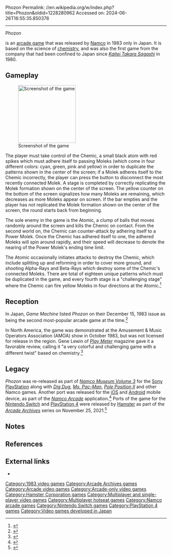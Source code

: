 Phozon
Permalink: //en.wikipedia.org/w/index.php?title=Phozon&oldid=1228280962
Accessed on: 2024-06-26T16:55:35.850378



------
Phozon
{{Short description|1983 video game}}
{{Infobox video game
| title = Phozon
| image = Phozon arcade flyer.jpg
| developer = [[Namco]]
| publisher = Namco
| platforms = [[Arcade game|Arcade]], [[PlayStation]], [[iOS]], [[PlayStation 4]], [[Nintendo Switch]]
| released = {{vgrelease|JP|August 20, 1983<ref>{{cite web |title=Phozon (Registration Number PA0001370031) |url=https://cocatalog.loc.gov |website=[[United States Copyright Office]] |access-date=30 August 2021}}</ref>}}
| genre = [[Puzzle game|Puzzle]]
| modes = [[Single-player]], [[multiplayer]] (alternating turns)
| arcade system = [[Namco Phozon]]
}}

{{nihongo foot|'''''Phozon'''''|フォゾン|Fozon|lead=yes|group=lower-alpha}} is an [[arcade game]] that was released by [[Namco]] in 1983 only in Japan. It is based on the science of [[chemistry]], and was also the first game from the company that had been confined to Japan since ''[[Kaitei Takara Sagashi]]'' in 1980.

==Gameplay==
[[File:Phozon.png|180px|left|thumb|Screenshot of the game]]

The player must take control of the Chemic, a small black atom with red spikes which must adhere itself to passing Moleks (which come in four different colors: cyan, green, pink and yellow) in order to duplicate the patterns shown in the center of the screen; if a Molek adheres itself to the Chemic incorrectly, the player can press the button to disconnect the most recently connected Molek. A stage is completed by correctly replicating the Molek formation shown on the center of the screen. The yellow counter on the bottom of the screen signalizes how many Moleks are remaining, which decreases as more Moleks appear on screen. If the bar empties and the player has not replicated the Molek formation shown on the center of the screen, the round starts back from beginning.

The sole enemy in the game is the Atomic, a clump of balls that moves randomly around the screen and kills the Chemic on contact. From the second world on, the Chemic can counter-attack by adhering itself to a Power Molek. Once the Chemic has adhered itself to one, the adhered Moleks will spin around rapidly, and their speed will decrease to denote the nearing of the Power Molek's ending time limit.

The Atomic occasionally initiates attacks to destroy the Chemic, which include splitting up and reforming in order to cover more ground, and shooting Alpha-Rays and Beta-Rays which destroy some of the Chemic's connected Moleks. There are total of eighteen unique patterns which must be duplicated in the game, and every fourth stage is a "challenging stage" where the Chemic can fire yellow Moleks in four directions at the Atomic.<ref name="HG101">{{cite web |last1=Plasket |first1=Michael |title=Phozon |url=http://www.hardcoregaming101.net/phozon/ |website=Hardcore Gaming 101 |access-date=January 2, 2021 |archive-url=https://web.archive.org/web/20200216224920/http://www.hardcoregaming101.net/phozon/ |archive-date=February 16, 2020 |date=April 17, 2014}}</ref>

{{Clear}}

==Reception==
{{Video game reviews
| Allgame = {{rating|4.5|5}}<ref name="Allgame">{{cite web |last1=Green |first1=Earl |title=Phozon - Review |url=http://www.allgame.com/game.php?id=10703&tab=review |website=[[AllGame]] |publisher=[[All Media Network]] |access-date=August 20, 2020 |archive-url=https://web.archive.org/web/20141117040023/http://www.allgame.com/game.php?id=10703&tab=review |archive-date=November 17, 2014 |date=1998}}</ref>
}}
{{Expand section|date=August 2021}}

In Japan, ''Game Machine'' listed ''Phozon'' on their December 15, 1983 issue as being the second most-popular arcade game at the time.<ref>{{cite magazine |title=Game Machine's Best Hit Games 25 |magazine=Game Machine |issue=226 |publisher=Amusement Press |date=December 15, 1983 |page=33 |lang=ja}}</ref>

In North America, the game was demonstrated at the Amusement & Music Operators Association (AMOA) show in October 1983, but was not licensed for release in the region. Gene Lewin of ''[[Play Meter]]'' magazine gave it a favorable review, calling it "a very colorful and challenging game with a different twist" based on chemistry.<ref name="PM">{{cite magazine |last1=Lewin |first1=Gene |title=Gene's Judgements: Critiquing AMOA Show Conversions, Dedicated Games |magazine=[[Play Meter]] |date=January 15, 1984 |volume=10 |issue=2 |pages=60–3 |url=https://archive.org/details/play-meter-volume-10-number-2-january-15th-1984/Play%20Meter%20-%20Volume%2010%2C%20Number%202%20-%20January%2015th%201984/page/60/mode/2up}}</ref>

{{Clear}}

==Legacy==
''Phozon'' was re-released as part of ''[[Namco Museum Volume 3]]'' for the [[PlayStation (console)|Sony PlayStation]] along with ''[[Dig Dug]]'', ''[[Ms. Pac-Man]]'', ''[[Pole Position II]]'' and other Namco games. Another port was released for the [[iOS]] and [[Android (operating system)|Android]] mobile device, as part of the ''[[Namco Arcade]]'' application.<ref>{{cite web |author1=Spencer |title=Namco's iPhone Arcade Games Are So Retro You Need To Insert Credits To Play Them |url=https://www.siliconera.com/2012/01/26/namcos-iphone-arcade-games-are-so-retro-you-need-to-insert-credits-to-play-them/ |website=[[Siliconera]] |publisher=[[Curse, Inc.]] |access-date=January 2, 2021 |archive-url=https://web.archive.org/web/20200921122823/https://www.siliconera.com/namcos-iphone-arcade-games-are-so-retro-you-need-to-insert-credits-to-play-them/ |archive-date=September 21, 2020 |date=January 26, 2012}}</ref> Ports of the game for the [[Nintendo Switch]] and [[PlayStation 4]] were released by [[Hamster Corporation|Hamster]] as part of the ''[[Arcade Archives]]'' series on November 25, 2021.<ref>{{Cite web|title=Takayoshi on Twitter: 【breaking news】the next arcade archives namco title will be "fozone" on november 25. the logo is cool!!|url=https://twitter.com/ez_takayoshi/status/1458772418521026564|access-date=2021-11-11|website=Twitter|language=en}}</ref>

==Notes==
{{notelist}}

==References==
{{reflist}}

==External links==
*{{KLOV game|id=9006}}

[[Category:1983 video games]]
[[Category:Arcade Archives games]]
[[Category:Arcade video games]]
[[Category:Arcade-only video games]]
[[Category:Hamster Corporation games]]
[[Category:Multiplayer and single-player video games]]
[[Category:Multiplayer hotseat games]]
[[Category:Namco arcade games]]
[[Category:Nintendo Switch games]]
[[Category:PlayStation 4 games]]
[[Category:Video games developed in Japan]]